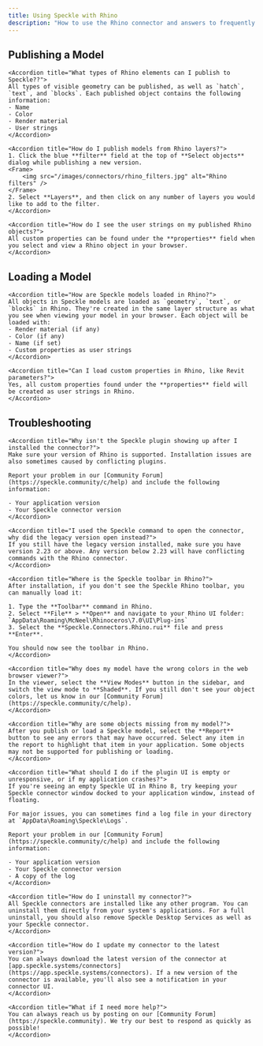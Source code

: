 ```yaml
---
title: Using Speckle with Rhino
description: "How to use the Rhino connector and answers to frequently asked questions"
---
```


## Publishing a Model

<AccordionGroup>

    <Accordion title="What types of Rhino elements can I publish to Speckle??">
    All types of visible geometry can be published, as well as `hatch`, `text`, and `blocks`. Each published object contains the following information:
    - Name
    - Color
    - Render material
    - User strings
    </Accordion>

    <Accordion title="How do I publish models from Rhino layers?">
    1. Click the blue **filter** field at the top of **Select objects** dialog while publishing a new version.
    <Frame>
        <img src="/images/connectors/rhino_filters.jpg" alt="Rhino filters" />
    </Frame>
    2. Select **Layers**, and then click on any number of layers you would like to add to the filter.
    </Accordion>

    <Accordion title="How do I see the user strings on my published Rhino objects?">
    All custom properties can be found under the **properties** field when you select and view a Rhino object in your browser.
    </Accordion>
    
</AccordionGroup>

## Loading a Model

<AccordionGroup>

    <Accordion title="How are Speckle models loaded in Rhino?">
    All objects in Speckle models are loaded as `geometry`, `text`, or `blocks` in Rhino. They're created in the same layer structure as what you see when viewing your model in your browser. Each object will be loaded with:
    - Render material (if any)
    - Color (if any) 
    - Name (if set)
    - Custom properties as user strings
    </Accordion>

    <Accordion title="Can I load custom properties in Rhino, like Revit parameters?">
    Yes, all custom properties found under the **properties** field will be created as user strings in Rhino.
    </Accordion>

</AccordionGroup>

## Troubleshooting

<AccordionGroup>

    <Accordion title="Why isn't the Speckle plugin showing up after I installed the connector?">
    Make sure your version of Rhino is supported. Installation issues are also sometimes caused by conflicting plugins. 

    Report your problem in our [Community Forum](https://speckle.community/c/help) and include the following information:

    - Your application version
    - Your Speckle connector version
    </Accordion>

    <Accordion title="I used the Speckle command to open the connector, why did the legacy version open instead?">
    If you still have the legacy version installed, make sure you have version 2.23 or above. Any version below 2.23 will have conflicting commands with the Rhino connector.
    </Accordion>

    <Accordion title="Where is the Speckle toolbar in Rhino?">
    After installation, if you don't see the Speckle Rhino toolbar, you can manually load it:

    1. Type the **Toolbar** command in Rhino.
    2. Select **File** > **Open** and navigate to your Rhino UI folder: `AppData\Roaming\McNeel\Rhinoceros\7.0\UI\Plug-ins`
    3. Select the **Speckle.Connectors.Rhino.rui** file and press **Enter**.

    You should now see the toolbar in Rhino.
    </Accordion>

    <Accordion title="Why does my model have the wrong colors in the web browser viewer?">
    In the viewer, select the **View Modes** button in the sidebar, and switch the view mode to **Shaded**. If you still don't see your object colors, let us know in our [Community Forum](https://speckle.community/c/help).
    </Accordion>
    
    <Accordion title="Why are some objects missing from my model?">
    After you publish or load a Speckle model, select the **Report** button to see any errors that may have occurred. Select any item in the report to highlight that item in your application. Some objects may not be supported for publishing or loading.
    </Accordion>

    <Accordion title="What should I do if the plugin UI is empty or unresponsive, or if my application crashes?">
    If you're seeing an empty Speckle UI in Rhino 8, try keeping your Speckle connector window docked to your application window, instead of floating.

    For major issues, you can sometimes find a log file in your directory at `AppData\Roaming\Speckle\Logs`. 

    Report your problem in our [Community Forum](https://speckle.community/c/help) and include the following information:

    - Your application version
    - Your Speckle connector version
    - A copy of the log
    </Accordion>

    <Accordion title="How do I uninstall my connector?">
    All Speckle connectors are installed like any other program. You can uninstall them directly from your system's applications. For a full uninstall, you should also remove Speckle Desktop Services as well as your Speckle connector.
    </Accordion>

    <Accordion title="How do I update my connector to the latest version?">
    You can always download the latest version of the connector at [app.speckle.systems/connectors](https://app.speckle.systems/connectors). If a new version of the connector is available, you'll also see a notification in your connector UI.
    </Accordion>

    <Accordion title="What if I need more help?">
    You can always reach us by posting on our [Community Forum](https://speckle.community). We try our best to respond as quickly as possible!
    </Accordion>

</AccordionGroup>